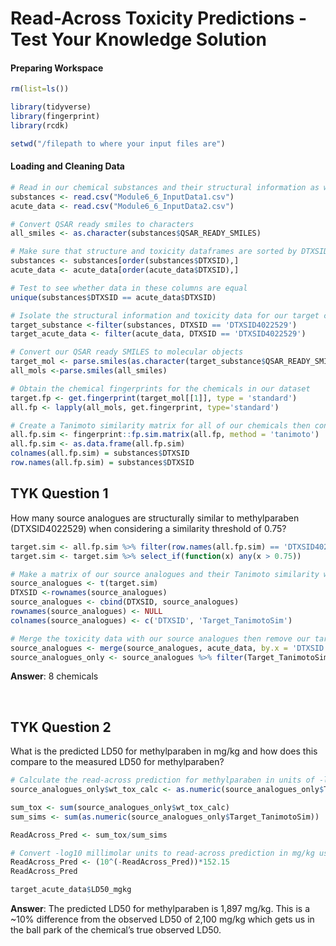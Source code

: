 # Read-Across Toxicity Predictions - Test Your Knowledge Solution

#### Preparing Workspace
```r
rm(list=ls())

library(tidyverse)
library(fingerprint)
library(rcdk)
```


```r
setwd("/filepath to where your input files are")
```

#### Loading and Cleaning Data
```r
# Read in our chemical substances and their structural information as well as our acute toxicity data
substances <- read.csv("Module6_6_InputData1.csv")
acute_data <- read.csv("Module6_6_InputData2.csv")

# Convert QSAR ready smiles to characters
all_smiles <- as.character(substances$QSAR_READY_SMILES)
```


```r
# Make sure that structure and toxicity dataframes are sorted by DTXSID
substances <- substances[order(substances$DTXSID),]
acute_data <- acute_data[order(acute_data$DTXSID),]

# Test to see whether data in these columns are equal
unique(substances$DTXSID == acute_data$DTXSID)
```


```r
# Isolate the structural information and toxicity data for our target chemical (methylparaben) to reference later in this example
target_substance <-filter(substances, DTXSID == 'DTXSID4022529')
target_acute_data <- filter(acute_data, DTXSID == 'DTXSID4022529')
```


```r
# Convert our QSAR ready SMILES to molecular objects
target_mol <- parse.smiles(as.character(target_substance$QSAR_READY_SMILES)) 
all_mols <-parse.smiles(all_smiles)
```


```r
# Obtain the chemical fingerprints for the chemicals in our dataset
target.fp <- get.fingerprint(target_mol[[1]], type = 'standard')
all.fp <- lapply(all_mols, get.fingerprint, type='standard')
```


```r
# Create a Tanimoto similarity matrix for all of our chemicals then convert to a dataframe
all.fp.sim <- fingerprint::fp.sim.matrix(all.fp, method = 'tanimoto')
all.fp.sim <- as.data.frame(all.fp.sim)
colnames(all.fp.sim) = substances$DTXSID
row.names(all.fp.sim) = substances$DTXSID
```

## TYK Question 1

How many source analogues are structurally similar to methylparaben (DTXSID4022529) when considering a similarity threshold of 0.75?
```r
target.sim <- all.fp.sim %>% filter(row.names(all.fp.sim) == 'DTXSID4022529')
target.sim <- target.sim %>% select_if(function(x) any(x > 0.75))
```


```r
# Make a matrix of our source analogues and their Tanimoto similarity with methylparaben
source_analogues <- t(target.sim)
DTXSID <-rownames(source_analogues)
source_analogues <- cbind(DTXSID, source_analogues)
rownames(source_analogues) <- NULL
colnames(source_analogues) <- c('DTXSID', 'Target_TanimotoSim')
```


```r
# Merge the toxicity data with our source analogues then remove our target chemical from this dataset
source_analogues <- merge(source_analogues, acute_data, by.x = 'DTXSID', by.y = 'DTXSID')
source_analogues_only <- source_analogues %>% filter(Target_TanimotoSim != 1) 
```

**Answer**: 8 chemicals

<br>

## TYK Question 2

What is the predicted LD50 for methylparaben in mg/kg and how does this compare to the measured LD50 for methylparaben?
```r
# Calculate the read-across prediction for methylparaben in units of -log10 millimolar
source_analogues_only$wt_tox_calc <- as.numeric(source_analogues_only$Target_TanimotoSim) * source_analogues_only$LD50_LM  

sum_tox <- sum(source_analogues_only$wt_tox_calc)
sum_sims <- sum(as.numeric(source_analogues_only$Target_TanimotoSim))

ReadAcross_Pred <- sum_tox/sum_sims
```


```r
# Convert -log10 millimolar units to read-across prediction in mg/kg using the molecular weight of methylparaben (152.15 g/mol)
ReadAcross_Pred <- (10^(-ReadAcross_Pred))*152.15
ReadAcross_Pred 
```


```r
target_acute_data$LD50_mgkg
```

**Answer**: The predicted LD50 for methylparaben is 1,897 mg/kg. This is a ~10% difference from the observed LD50 of 2,100 mg/kg which gets us in the ball park of the chemical's true observed LD50.
